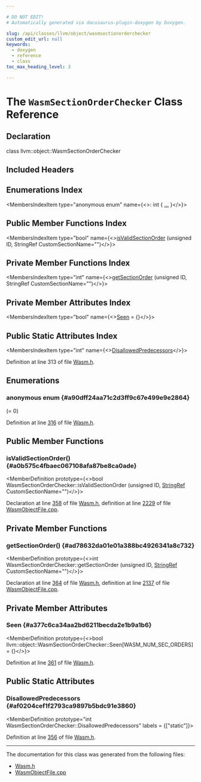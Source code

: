 ```yaml
---

# DO NOT EDIT!
# Automatically generated via docusaurus-plugin-doxygen by Doxygen.

slug: /api/classes/llvm/object/wasmsectionorderchecker
custom_edit_url: null
keywords:
  - doxygen
  - reference
  - class
toc_max_heading_level: 3

---
```





# The `WasmSectionOrderChecker` Class Reference

<DoxygenPage pluginConfig={pluginConfig}>



## Declaration

<CodeBlock>class llvm::object::WasmSectionOrderChecker</CodeBlock>

## Included Headers

<IncludesList>
<IncludesListItem
  filePath="llvm/Object/Wasm.h"
  permalink="/docs/api/files/include/include/llvm/include/llvm/object/wasm-h"
  isLocal="true" />
</IncludesList>

## Enumerations Index

<MembersIndex>

<MembersIndexItem
  type="anonymous enum"
  name={<>: int &#123; <a href="#a90dff24aa71c2d3ff9c67e499e9e2864">...</a> &#125;</>}>
</MembersIndexItem>

</MembersIndex>

## Public Member Functions Index

<MembersIndex>

<MembersIndexItem
  type="bool"
  name={<><a href="#a0b575c4fbaec067108afa87be8ca0ade">isValidSectionOrder</a> (unsigned ID, StringRef CustomSectionName=&quot;&quot;)</>}>
</MembersIndexItem>

</MembersIndex>

## Private Member Functions Index

<MembersIndex>

<MembersIndexItem
  type="int"
  name={<><a href="#ad78632da01e01a388bc4926341a8c732">getSectionOrder</a> (unsigned ID, StringRef CustomSectionName=&quot;&quot;)</>}>
</MembersIndexItem>

</MembersIndex>

## Private Member Attributes Index

<MembersIndex>

<MembersIndexItem
  type="bool"
  name={<><a href="#a377c6ca34aa2bd6211becda2e1b9a1b6">Seen</a> = &#123;&#125;</>}>
</MembersIndexItem>

</MembersIndex>

## Public Static Attributes Index

<MembersIndex>

<MembersIndexItem
  type="int"
  name={<><a href="#af0204cef1f2793ca9897b5bdc91e3860">DisallowedPredecessors</a></>}>
</MembersIndexItem>

</MembersIndex>


Definition at line 313 of file <a href="/docs/api/files/include/include/llvm/include/llvm/object/wasm-h">Wasm.h</a>.

<SectionDefinition>

## Enumerations

### anonymous enum  {#a90dff24aa71c2d3ff9c67e499e9e2864}

<MemberDefinition
  prototype="anonymous enum : int">

<EnumerationList title="Enumeration values">

<Link id="a90dff24aa71c2d3ff9c67e499e9e2864a0e82e7af99f10e64eb3f4ea4928ae816" />
<EnumerationListItem name="WASM_SEC_ORDER_NONE">
 (= 0)
</EnumerationListItem>

<Link id="a90dff24aa71c2d3ff9c67e499e9e2864a0260d9714f65614e96d54f9b2657cab0" />
<EnumerationListItem name="WASM_SEC_ORDER_TYPE">

</EnumerationListItem>

<Link id="a90dff24aa71c2d3ff9c67e499e9e2864ae0318084aa007b72efc8052d8e42c8a0" />
<EnumerationListItem name="WASM_SEC_ORDER_IMPORT">

</EnumerationListItem>

<Link id="a90dff24aa71c2d3ff9c67e499e9e2864affaf92c38f49a0b53128622fde0ff388" />
<EnumerationListItem name="WASM_SEC_ORDER_FUNCTION">

</EnumerationListItem>

<Link id="a90dff24aa71c2d3ff9c67e499e9e2864a894126a56e811c0796a6209592725a83" />
<EnumerationListItem name="WASM_SEC_ORDER_TABLE">

</EnumerationListItem>

<Link id="a90dff24aa71c2d3ff9c67e499e9e2864a1371a6fabf3c067f090e51371430b01a" />
<EnumerationListItem name="WASM_SEC_ORDER_MEMORY">

</EnumerationListItem>

<Link id="a90dff24aa71c2d3ff9c67e499e9e2864adac4b24daf89fffe241a469f78994a7a" />
<EnumerationListItem name="WASM_SEC_ORDER_TAG">

</EnumerationListItem>

<Link id="a90dff24aa71c2d3ff9c67e499e9e2864ad4e4802af61da1b228e00834f1b24614" />
<EnumerationListItem name="WASM_SEC_ORDER_GLOBAL">

</EnumerationListItem>

<Link id="a90dff24aa71c2d3ff9c67e499e9e2864ad79c8cf28678a4c51e39e13d12c8574c" />
<EnumerationListItem name="WASM_SEC_ORDER_EXPORT">

</EnumerationListItem>

<Link id="a90dff24aa71c2d3ff9c67e499e9e2864a3bf074182a2b3362a88dcf21de3fea2b" />
<EnumerationListItem name="WASM_SEC_ORDER_START">

</EnumerationListItem>

<Link id="a90dff24aa71c2d3ff9c67e499e9e2864ad2eca9c17f664ac227a18ec0dd15ac76" />
<EnumerationListItem name="WASM_SEC_ORDER_ELEM">

</EnumerationListItem>

<Link id="a90dff24aa71c2d3ff9c67e499e9e2864aff0c5f7e621d5bb34f2c0c35f2b84361" />
<EnumerationListItem name="WASM_SEC_ORDER_DATACOUNT">

</EnumerationListItem>

<Link id="a90dff24aa71c2d3ff9c67e499e9e2864a39b38c7c69ea5aff45df595ef5f4c4f6" />
<EnumerationListItem name="WASM_SEC_ORDER_CODE">

</EnumerationListItem>

<Link id="a90dff24aa71c2d3ff9c67e499e9e2864a6e7ce2aef74c9b9456f541dbc8d39785" />
<EnumerationListItem name="WASM_SEC_ORDER_DATA">

</EnumerationListItem>

<Link id="a90dff24aa71c2d3ff9c67e499e9e2864a597cc9f8b369243914d991fa0b7bfa65" />
<EnumerationListItem name="WASM_SEC_ORDER_DYLINK">

</EnumerationListItem>

<Link id="a90dff24aa71c2d3ff9c67e499e9e2864a604a5f4e04c484070dcca836a41dfd9d" />
<EnumerationListItem name="WASM_SEC_ORDER_LINKING">

</EnumerationListItem>

<Link id="a90dff24aa71c2d3ff9c67e499e9e2864a4605d91778cb5c802ea0c95038094dd6" />
<EnumerationListItem name="WASM_SEC_ORDER_RELOC">

</EnumerationListItem>

<Link id="a90dff24aa71c2d3ff9c67e499e9e2864a54bcaf0bc06d8cd9b256027c19be6985" />
<EnumerationListItem name="WASM_SEC_ORDER_NAME">

</EnumerationListItem>

<Link id="a90dff24aa71c2d3ff9c67e499e9e2864a16bd8b06c3a6f2710dfd32e26133dbaa" />
<EnumerationListItem name="WASM_SEC_ORDER_PRODUCERS">

</EnumerationListItem>

<Link id="a90dff24aa71c2d3ff9c67e499e9e2864a0ad9dabb1d4c12bc7303c9f819337d47" />
<EnumerationListItem name="WASM_SEC_ORDER_TARGET_FEATURES">

</EnumerationListItem>

<Link id="a90dff24aa71c2d3ff9c67e499e9e2864a9b2ea2812e6f6ee07135ffc13ee42873" />
<EnumerationListItem name="WASM_NUM_SEC_ORDERS">

</EnumerationListItem>

</EnumerationList>

Definition at line <a href="/docs/api/files/include/include/llvm/include/llvm/object/wasm-h/#l00316">316</a> of file <a href="/docs/api/files/include/include/llvm/include/llvm/object/wasm-h">Wasm.h</a>.
</MemberDefinition>

</SectionDefinition>

<SectionDefinition>

## Public Member Functions

### isValidSectionOrder() {#a0b575c4fbaec067108afa87be8ca0ade}

<MemberDefinition
  prototype={<>bool WasmSectionOrderChecker::isValidSectionOrder (unsigned ID, <a href="/docs/api/classes/llvm/stringref">StringRef</a> CustomSectionName=&quot;&quot;)</>}>

Declaration at line <a href="/docs/api/files/include/include/llvm/include/llvm/object/wasm-h/#l00358">358</a> of file <a href="/docs/api/files/include/include/llvm/include/llvm/object/wasm-h">Wasm.h</a>, definition at line <a href="/docs/api/files/lib/lib/object/wasmobjectfile-cpp/#l02229">2229</a> of file <a href="/docs/api/files/lib/lib/object/wasmobjectfile-cpp">WasmObjectFile.cpp</a>.
</MemberDefinition>

</SectionDefinition>

<SectionDefinition>

## Private Member Functions

### getSectionOrder() {#ad78632da01e01a388bc4926341a8c732}

<MemberDefinition
  prototype={<>int WasmSectionOrderChecker::getSectionOrder (unsigned ID, <a href="/docs/api/classes/llvm/stringref">StringRef</a> CustomSectionName=&quot;&quot;)</>}>

Declaration at line <a href="/docs/api/files/include/include/llvm/include/llvm/object/wasm-h/#l00364">364</a> of file <a href="/docs/api/files/include/include/llvm/include/llvm/object/wasm-h">Wasm.h</a>, definition at line <a href="/docs/api/files/lib/lib/object/wasmobjectfile-cpp/#l02137">2137</a> of file <a href="/docs/api/files/lib/lib/object/wasmobjectfile-cpp">WasmObjectFile.cpp</a>.
</MemberDefinition>

</SectionDefinition>

<SectionDefinition>

## Private Member Attributes

### Seen {#a377c6ca34aa2bd6211becda2e1b9a1b6}

<MemberDefinition
  prototype={<>bool llvm::object::WasmSectionOrderChecker::Seen&#91;WASM&#95;NUM&#95;SEC&#95;ORDERS&#93; = &#123;&#125;</>}>

Definition at line <a href="/docs/api/files/include/include/llvm/include/llvm/object/wasm-h/#l00361">361</a> of file <a href="/docs/api/files/include/include/llvm/include/llvm/object/wasm-h">Wasm.h</a>.
</MemberDefinition>

</SectionDefinition>

<SectionDefinition>

## Public Static Attributes

### DisallowedPredecessors {#af0204cef1f2793ca9897b5bdc91e3860}

<MemberDefinition
  prototype="int WasmSectionOrderChecker::DisallowedPredecessors"
  labels = {["static"]}>

Definition at line <a href="/docs/api/files/include/include/llvm/include/llvm/object/wasm-h/#l00356">356</a> of file <a href="/docs/api/files/include/include/llvm/include/llvm/object/wasm-h">Wasm.h</a>.
</MemberDefinition>

</SectionDefinition>

<hr/>

The documentation for this class was generated from the following files:

<ul>
<li><a href="/docs/api/files/include/include/llvm/include/llvm/object/wasm-h">Wasm.h</a></li>
<li><a href="/docs/api/files/lib/lib/object/wasmobjectfile-cpp">WasmObjectFile.cpp</a></li>
</ul>

</DoxygenPage>
